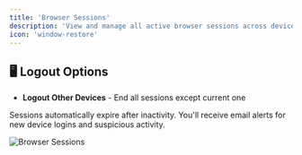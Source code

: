 ```yaml
---
title: 'Browser Sessions'
description: 'View and manage all active browser sessions across devices to maintain account security.'
icon: 'window-restore'
---
```

## 🖥️ Logout Options

- **Logout Other Devices** - End all sessions except current one

Sessions automatically expire after inactivity. You'll receive email alerts for new device logins and suspicious activity.

![Browser Sessions](/images/settings/browser-session/image1.png)